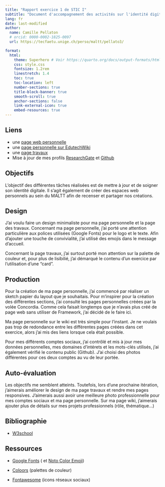```yaml
---
title: "Rapport exercice 1 de STIC I"
subtitle: "Document d'accompagnement des activités sur l'identité digitale"
lang: fr
date: last-modified
author:
  name: Camille Pellaton
  # orcid: 0000-0002-1825-0097
  url: https://tecfaetu.unige.ch/perso/maltt/pellato3/

format:
  html:
    theme: Superhero # Voir https://quarto.org/docs/output-formats/html-themes.html pour les options
    css: style.css 
    fontsize: 1.2rem
    linestretch: 1.4
    toc: true
    toc-location: left
    number-sections: true
    title-block-banner: true
    smooth-scroll: true
    anchor-sections: false
    link-external-icon: true
    embed-resources: true
---
```


## Liens

-   une [page web personnelle](https://tecfaetu.unige.ch/perso/maltt/pellato3/)
-   une [page personnelle sur EdutechWiki](https://edutechwiki.unige.ch/fr/Utilisateur:Camille_Pellaton#Int%C3%A9r%C3%AAts)
-   une [page travaux](http://tecfaetu.unige.ch/etu-maltt/drakkar/pellato3/)
-   Mise à jour de mes profils [ResearchGate](https://www.researchgate.net/profile/Camille-Pellaton-2) et [Github](https://github.com/camouie)

## Objectifs

L'objectif des différentes tâches réalisées est de mettre à jour et de soigner son identité digitale. Il s'agit également de créer des espaces web personnels au sein du MALTT afin de recenser et partager nos créations.

## Design

J'ai voulu faire un design minimaliste pour ma page personnelle et la page des travaux. Concernant ma page personnelle, j'ai porté une attention particulière aux polices utilisées (Google Fonts) pour le logo et le texte. Afin d'ajouter une touche de convivialité, j'ai utilisé des emojis dans le message d'accueil.

Concernant la page travaux, j'ai surtout porté mon attention sur la palette de couleur et, pour plus de lisibilié, j'ai démarqué le contenu d'un exercice par l'utilisation d'une "card".

## Production

Pour la création de ma page personnelle, j'ai commencé par réaliser un sketch papier du layout que je souhaitais. Pour m'inspirer pour la création des différentes sections, j'ai consulté les pages personnelles créées par la volée Concordia. Comme cela faisait longtemps que je n'avais plus créé de page web sans utiliser de Framework, j'ai décidé de le faire ici.

Ma page personnelle sur le wiki est très simple pour l'instant. Je ne voulais pas trop de redondance entre les différentes pages créées dans cet exercice, alors j'ai mis des liens lorsque cela était possible.

Pour mes différents comptes sociaux, j'ai contrôlé et mis à jour mes données personnelles, mes domaines d'intérets et les mots-clés utilisés, j'ai également vérifié le contenu public (Github). J'ai choisi des photos différentes pour ces deux comptes au vu de leur portée.

## Auto-évaluation

Les objectifs me semblent atteints. Toutefois, lors d'une prochaine itération, j'aimerais améliorer le design de ma page travaux et rendre mes pages responsives. J'aimerais aussi avoir une meilleure photo professionnelle pour mes comptes sociaux et ma page personnelle. Sur ma page wiki, j'aimerais ajouter plus de détails sur mes projets professionnels (rôle, thématique...)

## Bibliographie

-   [W3school](https://www.w3schools.com/css/)

## Ressources

-   [Google Fonts](https://fonts.google.com/) ( et [Noto Color Emoji](https://fonts.google.com/noto/specimen/Noto+Color+Emoji))

-   [Coloors](https://coolors.co/) (palettes de couleur)

-   [Fontawesome](https://fontawesome.com/icons) (icons réseaux sociaux)